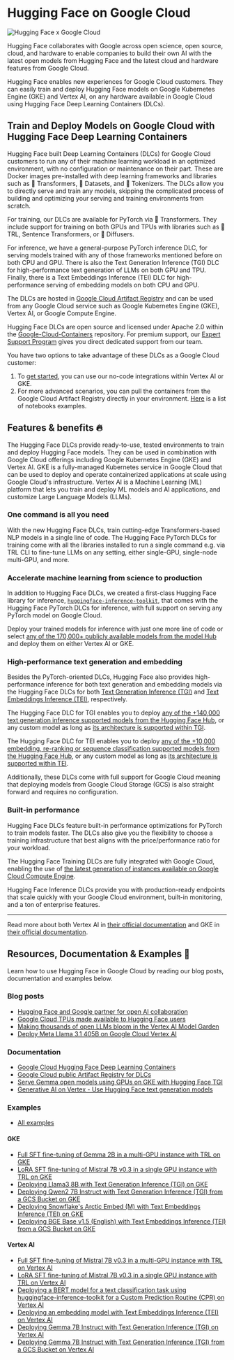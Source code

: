 # Hugging Face on Google Cloud

![Hugging Face x Google Cloud](https://raw.githubusercontent.com/huggingface/blog/main/assets/173_gcp-partnership/thumbnail.jpg)

Hugging Face collaborates with Google across open science, open source, cloud, and hardware to enable companies to build their own AI with the latest open models from Hugging Face and the latest cloud and hardware features from Google Cloud.

Hugging Face enables new experiences for Google Cloud customers. They can easily train and deploy Hugging Face models on Google Kubernetes Engine (GKE) and Vertex AI, on any hardware available in Google Cloud using Hugging Face Deep Learning Containers (DLCs).

## Train and Deploy Models on Google Cloud with Hugging Face Deep Learning Containers

Hugging Face built Deep Learning Containers (DLCs) for Google Cloud customers to run any of their machine learning workload in an optimized environment, with no configuration or maintenance on their part. These are Docker images pre-installed with deep learning frameworks and libraries such as 🤗 Transformers, 🤗 Datasets, and 🤗 Tokenizers. The DLCs allow you to directly serve and train any models, skipping the complicated process of building and optimizing your serving and training environments from scratch.

For training, our DLCs are available for PyTorch via 🤗 Transformers. They include support for training on both GPUs and TPUs with libraries such as 🤗 TRL, Sentence Transformers, or 🧨 Diffusers.

For inference, we have a general-purpose PyTorch inference DLC, for serving models trained with any of those frameworks mentioned before on both CPU and GPU. There is also the Text Generation Inference (TGI) DLC for high-performance text generation of LLMs on both GPU and TPU. Finally, there is a Text Embeddings Inference (TEI) DLC for high-performance serving of embedding models on both CPU and GPU.

The DLCs are hosted in [Google Cloud Artifact Registry](https://console.cloud.google.com/artifacts/docker/deeplearning-platform-release/us/gcr.io) and can be used from any Google Cloud service such as Google Kubernetes Engine (GKE), Vertex AI, or Google Compute Engine.

Hugging Face DLCs are open source and licensed under Apache 2.0 within the [Google-Cloud-Containers](https://github.com/huggingface/Google-Cloud-Containers) repository. For premium support, our [Expert Support Program](https://huggingface.co/support) gives you direct dedicated support from our team.

You have two options to take advantage of these DLCs as a Google Cloud customer:

1. To [get started](https://huggingface.co/blog/google-cloud-model-garden), you can use our no-code integrations within Vertex AI or GKE.
2. For more advanced scenarios, you can pull the containers from the Google Cloud Artifact Registry directly in your environment. [Here](https://github.com/huggingface/Google-Cloud-Containers/tree/main/examples) is a list of notebooks examples.

## Features & benefits 🔥

The Hugging Face DLCs provide ready-to-use, tested environments to train and deploy Hugging Face models. They can be used in combination with Google Cloud offerings including Google Kubernetes Engine (GKE) and Vertex AI. GKE is a fully-managed Kubernetes service in Google Cloud that can be used to deploy and operate containerized applications at scale using Google Cloud's infrastructure. Vertex AI is a Machine Learning (ML) platform that lets you train and deploy ML models and AI applications, and customize Large Language Models (LLMs).

### One command is all you need

With the new Hugging Face DLCs, train cutting-edge Transformers-based NLP models in a single line of code. The Hugging Face PyTorch DLCs for training come with all the libraries installed to run a single command e.g. via TRL CLI to fine-tune LLMs on any setting, either single-GPU, single-node multi-GPU, and more.

### Accelerate machine learning from science to production

In addition to Hugging Face DLCs, we created a first-class Hugging Face library for inference, [`huggingface-inference-toolkit`](https://github.com/huggingface/huggingface-inference-toolkit), that comes with the Hugging Face PyTorch DLCs for inference, with full support on serving any PyTorch model on Google Cloud.

Deploy your trained models for inference with just one more line of code or select [any of the 170,000+ publicly available models from the model Hub](https://huggingface.co/models?library=pytorch,transformers&sort=trending) and deploy them on either Vertex AI or GKE.

### High-performance text generation and embedding

Besides the PyTorch-oriented DLCs, Hugging Face also provides high-performance inference for both text generation and embedding models via the Hugging Face DLCs for both [Text Generation Inference (TGI)](https://github.com/huggingface/text-generation-inference) and [Text Embeddings Inference (TEI)](https://github.com/huggingface/text-embeddings-inference), respectively.

The Hugging Face DLC for TGI enables you to deploy [any of the +140,000 text generation inference supported models from the Hugging Face Hub](https://huggingface.co/models?other=text-generation-inference&sort=trending), or any custom model as long as [its architecture is supported within TGI](https://huggingface.co/docs/text-generation-inference/supported_models).

The Hugging Face DLC for TEI enables you to deploy [any of the +10,000 embedding, re-ranking or sequence classification supported models from the Hugging Face Hub](https://huggingface.co/models?other=text-embeddings-inference&sort=trending), or any custom model as long as [its architecture is supported within TEI](https://huggingface.co/docs/text-embeddings-inference/en/supported_models).

Additionally, these DLCs come with full support for Google Cloud meaning that deploying models from Google Cloud Storage (GCS) is also straight forward and requires no configuration.

### Built-in performance

Hugging Face DLCs feature built-in performance optimizations for PyTorch to train models faster. The DLCs also give you the flexibility to choose a training infrastructure that best aligns with the price/performance ratio for your workload.

The Hugging Face Training DLCs are fully integrated with Google Cloud, enabling the use of [the latest generation of instances available on Google Cloud Compute Engine](https://cloud.google.com/products/compute?hl=en).

Hugging Face Inference DLCs provide you with production-ready endpoints that scale quickly with your Google Cloud environment, built-in monitoring, and a ton of enterprise features.

---

Read more about both Vertex AI in [their official documentation](https://cloud.google.com/vertex-ai/docs) and GKE in [their official documentation](https://cloud.google.com/kubernetes-engine/docs).

## Resources, Documentation & Examples 📄

Learn how to use Hugging Face in Google Cloud by reading our blog posts, documentation and examples below.

### Blog posts

- [Hugging Face and Google partner for open AI collaboration](https://huggingface.co/blog/gcp-partnership)
- [Google Cloud TPUs made available to Hugging Face users](https://huggingface.co/blog/tpu-inference-endpoints-spaces)
- [Making thousands of open LLMs bloom in the Vertex AI Model Garden](https://huggingface.co/blog/google-cloud-model-garden)
- [Deploy Meta Llama 3.1 405B on Google Cloud Vertex AI](https://huggingface.co/blog/llama31-on-vertex-ai)

### Documentation

- [Google Cloud Hugging Face Deep Learning Containers](https://cloud.google.com/deep-learning-containers/docs/choosing-container#hugging-face)
- [Google Cloud public Artifact Registry for DLCs](https://console.cloud.google.com/artifacts/docker/deeplearning-platform-release/us/gcr.io)
- [Serve Gemma open models using GPUs on GKE with Hugging Face TGI](https://cloud.google.com/kubernetes-engine/docs/tutorials/serve-gemma-gpu-tgi)
- [Generative AI on Vertex - Use Hugging Face text generation models](https://cloud.google.com/vertex-ai/generative-ai/docs/open-models/use-hugging-face-models)

### Examples

- [All examples](https://github.com/huggingface/Google-Cloud-Containers/tree/main/examples)

#### GKE

- [Full SFT fine-tuning of Gemma 2B in a multi-GPU instance with TRL on GKE](https://github.com/huggingface/Google-Cloud-Containers/blob/main/examples/gke/trl-full-fine-tuning)
- [LoRA SFT fine-tuning of Mistral 7B v0.3 in a single GPU instance with TRL on GKE](https://github.com/huggingface/Google-Cloud-Containers/blob/main/examples/gke/trl-lora-fine-tuning)
- [Deploying Llama3 8B with Text Generation Inference (TGI) on GKE](https://github.com/huggingface/Google-Cloud-Containers/tree/main/examples/gke/tgi-deployment)
- [Deploying Qwen2 7B Instruct with Text Generation Inference (TGI) from a GCS Bucket on GKE](https://github.com/huggingface/Google-Cloud-Containers/tree/main/examples/gke/tgi-from-gcs-deployment)
- [Deploying Snowflake's Arctic Embed (M) with Text Embeddings Inference (TEI) on GKE](https://github.com/huggingface/Google-Cloud-Containers/tree/main/examples/gke/tei-deployment)
- [Deploying BGE Base v1.5 (English) with Text Embeddings Inference (TEI) from a GCS Bucket on GKE](https://github.com/huggingface/Google-Cloud-Containers/tree/main/examples/gke/tei-from-gcs-deployment)

#### Vertex AI

- [Full SFT fine-tuning of Mistral 7B v0.3 in a multi-GPU instance with TRL on Vertex AI](https://github.com/huggingface/Google-Cloud-Containers/blob/main/examples/vertex-ai/notebooks/trl-full-sft-fine-tuning-on-vertex-ai)
- [LoRA SFT fine-tuning of Mistral 7B v0.3 in a single GPU instance with TRL on Vertex AI](https://github.com/huggingface/Google-Cloud-Containers/blob/main/examples/vertex-ai/notebooks/trl-lora-sft-fine-tuning-on-vertex-ai)
- [Deploying a BERT model for a text classification task using huggingface-inference-toolkit for a Custom Prediction Routine (CPR) on Vertex AI](https://github.com/huggingface/Google-Cloud-Containers/tree/main/examples/vertex-ai/notebooks/deploy-bert-on-vertex-ai)
- [Deploying an embedding model with Text Embeddings Inference (TEI) on Vertex AI](https://github.com/huggingface/Google-Cloud-Containers/tree/main/examples/vertex-ai/notebooks/deploy-embedding-on-vertex-ai)
- [Deploying Gemma 7B Instruct with Text Generation Inference (TGI) on Vertex AI](https://github.com/huggingface/Google-Cloud-Containers/tree/main/examples/vertex-ai/notebooks/deploy-gemma-on-vertex-ai)
- [Deploying Gemma 7B Instruct with Text Generation Inference (TGI) from a GCS Bucket on Vertex AI](https://github.com/huggingface/Google-Cloud-Containers/tree/main/examples/vertex-ai/notebooks/deploy-gemma-from-gcs-on-vertex-ai)
